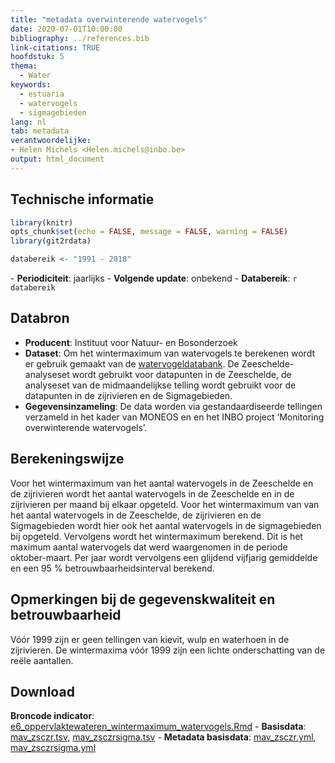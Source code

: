 ```yaml
---
title: "metadata overwinterende watervogels"
date: 2020-07-01T10:00:00
bibliography: ../references.bib
link-citations: TRUE
hoofdstuk: 5
thema:
  - Water
keywords:
  - estuaria
  - watervogels
  - sigmagebieden
lang: nl
tab: metadata
verantwoordelijke:
- Helen Michels <Helen.michels@inbo.be>
output: html_document
---
```

## Technische informatie

```r
library(knitr)
opts_chunk$set(echo = FALSE, message = FALSE, warning = FALSE)
library(git2rdata)
```

```r
databereik <- "1991 - 2018"
```
\- **Periodiciteit**: jaarlijks
\- **Volgende update**: onbekend
\- **Databereik**: `r databereik`

## Databron

- **Producent**: Instituut voor Natuur- en Bosonderzoek
- **Dataset**: Om het wintermaximum van watervogels te berekenen wordt er gebruik gemaakt van de [watervogeldatabank](https://watervogels.inbo.be/).
De Zeeschelde-analyseset wordt gebruikt voor datapunten in de Zeeschelde, de analyseset van de midmaandelijkse telling wordt gebruikt voor de datapunten in de zijrivieren en de Sigmagebieden.
- **Gegevensinzameling**: De data worden via gestandaardiseerde tellingen verzameld in het kader van MONEOS en en het INBO project 'Monitoring overwinterende watervogels'.

## Berekeningswijze

Voor het wintermaximum van het aantal watervogels in de Zeeschelde en de zijrivieren wordt het aantal watervogels in de Zeeschelde en in de zijrivieren per maand bij elkaar opgeteld.
Voor het wintermaximum van van het aantal watervogels in de Zeeschelde, de zijrivieren en de Sigmagebieden  wordt hier ook het aantal watervogels in de sigmagebieden bij opgeteld.
Vervolgens wordt het wintermaximum berekend.
Dit is het maximum aantal watervogels dat werd waargenomen in de periode oktober-maart. 
Per jaar wordt vervolgens een glijdend vijfjarig gemiddelde en een 95 % betrouwbaarheidsinterval berekend.

## Opmerkingen bij de gegevenskwaliteit en betrouwbaarheid

Vóór 1999 zijn er geen tellingen van kievit, wulp en waterhoen in de zijrivieren. De wintermaxima vóór 1999 zijn een lichte onderschatting van de reële aantallen. 

## Download

**Broncode indicator**: [e6_oppervlaktewateren_wintermaximum_watervogels.Rmd](../e6_oppervlaktewateren_wintermaximum_watervogels/e6_oppervlaktewateren_wintermaximum_watervogels.Rmd)
- **Basisdata**: [mav_zsczr.tsv](../e6_oppervlaktewateren_wintermaximum_watervogels/mav_zsczr.tsv), [mav_zsczrsigma.tsv](../e6_oppervlaktewateren_wintermaximum_watervogels/mav_zsczrsigma.tsv)
- **Metadata basisdata**: [mav_zsczr.yml](../e6_oppervlaktewateren_wintermaximum_watervogels/mav_zsczr.yml), [mav_zsczrsigma.yml](../e6_oppervlaktewateren_wintermaximum_watervogels/mav_zsczrsigma.yml)
